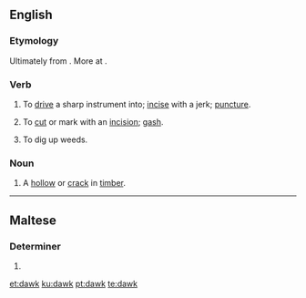 ==English==

===Etymology===
Ultimately from {{etyl|ang|en}} {{term|dalc||pin|lang=ang}}. More at {{l|en|dalk}}.

===Verb===
{{en-verb}}

# {{context|transitive|UK|_|dialectal|lang=en}} To [[drive]] a sharp instrument into; [[incise]] with a jerk; [[puncture]].
# {{context|transitive|lang=en}} To [[cut]] or mark with an [[incision]]; [[gash]].
#: {{rfquotek|Moxon}}
# {{context|transitive|UK|_|dialectal|lang=en}} To dig up weeds.

===Noun===
{{en-noun}}

# A [[hollow]] or [[crack]] in [[timber]].
#: {{rfquotek|Moxon}}

{{Webster 1913}}

----

==Maltese==

===Determiner===
{{head|mt|adjective form|g=p}}

# {{plural of|dak|lang=mt}}

[[et:dawk]]
[[ku:dawk]]
[[pt:dawk]]
[[te:dawk]]